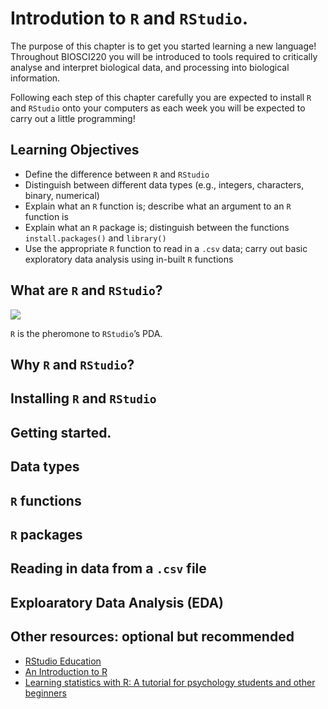 # Introdution to `R` and `RStudio`.

The purpose of this chapter is to get you started learning a new language! Throughout BIOSCI220 you will be introduced to tools  required to critically analyse and interpret biological data, and processing into biological information.

Following each step of this chapter carefully you are expected to install `R` and `RStudio` onto your computers as each week you will be expected to carry out a little programming! 

## Learning Objectives

+ Define the difference between `R` and `RStudio`
+ Distinguish between different data types (e.g., integers, characters, binary, numerical)
+ Explain what an `R` function is; describe what an argument to an `R` function is
+ Explain what an `R` package is; distinguish between the functions `install.packages()` and `library()`
+ Use the appropriate `R` function to read in a `.csv` data; carry out basic exploratory data analysis using in-built `R` functions


## What are `R` and `RStudio`?

![](figs/r-rstudio-pda.jpg)

`R` is the pheromone to `RStudio`'s PDA.


## Why `R` and `RStudio`?

## Installing `R` and `RStudio`

## Getting started.

## Data types

## `R` functions

## `R` packages

## Reading in data from a `.csv` file

## Exploaratory Data Analysis (EDA)

## Other resources: optional but **recommended**

+ [RStudio Education](https://education.rstudio.com/learn/beginner/)
+ [An Introduction to R](https://intro2r.com/)
+ [Learning statistics with R: A tutorial for psychology students and other beginners](https://learningstatisticswithr.com/lsr-0.6.pdf)